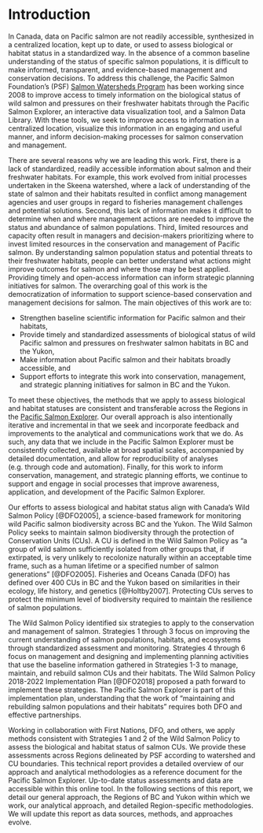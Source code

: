 # Introduction

In Canada, data on Pacific salmon are not readily accessible, synthesized in a centralized location, kept up to date, or used to assess biological or habitat status in a standardized way. In the absence of a common baseline understanding of the status of specific salmon populations, it is difficult to make informed, transparent, and evidence-based management and conservation decisions. To address this challenge, the Pacific Salmon Foundation’s (PSF) [Salmon Watersheds Program](https://www.salmonwatersheds.ca) has been working since 2008 to improve access to timely information on the biological status of wild salmon and pressures on their freshwater habitats through the Pacific Salmon Explorer, an interactive data visualization tool, and a Salmon Data Library. With these tools, we seek to improve access to information in a centralized location, visualize this information in an engaging and useful manner, and inform decision-making processes for salmon conservation and management.

There are several reasons why we are leading this work. First, there is a lack of standardized, readily accessible information about salmon and their freshwater habitats. For example, this work evolved from initial processes undertaken in the Skeena watershed, where a lack of understanding of the state of salmon and their habitats resulted in conflict among management agencies and user groups in regard to fisheries management challenges and potential solutions. Second, this lack of information makes it difficult to determine when and where management actions are needed to improve the status and abundance of salmon populations. Third, limited resources and capacity often result in managers and decision-makers prioritizing where to invest limited resources in the conservation and management of Pacific salmon. By understanding salmon population status and potential threats to their freshwater habitats, people can better understand what actions might improve outcomes for salmon and where those may be best applied. Providing timely and open-access information can inform strategic planning initiatives for salmon. 
The overarching goal of this work is the democratization of information to support science-based conservation and management decisions for salmon. The main objectives of this work are to: 

* Strengthen baseline scientific information for Pacific salmon and their habitats,
* Provide timely and standardized assessments of biological status of wild Pacific salmon and pressures on freshwater salmon habitats in BC and the Yukon,
* Make information about Pacific salmon and their habitats broadly accessible, and
* Support efforts to integrate this work into conservation, management, and strategic planning initiatives for salmon in BC and the Yukon. 

To meet these objectives, the methods that we apply to assess biological and habitat statuses are consistent and transferable across the Regions in the [Pacific Salmon Explorer](https://www.salmonexplorer.ca). Our overall approach is also intentionally iterative and incremental in that we seek and incorporate feedback and improvements to the analytical and communications work that we do. As such, any data that we include in the Pacific Salmon Explorer must be consistently collected, available at broad spatial scales, accompanied by detailed documentation, and allow for reproducibility of analyses (e.g. through code and automation). Finally, for this work to inform conservation, management, and strategic planning efforts, we continue to support and engage in social processes that improve awareness, application, and development of the Pacific Salmon Explorer.

Our efforts to assess biological and habitat status align with Canada’s Wild Salmon Policy [@DFO2005], a science-based framework for monitoring wild Pacific salmon biodiversity across BC and the Yukon. The Wild Salmon Policy seeks to maintain salmon biodiversity through the protection of Conservation Units (CUs). A CU is defined in the Wild Salmon Policy as "a group of wild salmon sufficiently isolated from other groups that, if extirpated, is very unlikely to recolonize naturally within an acceptable time frame, such as a human lifetime or a specified number of salmon generations" [@DFO2005]. Fisheries and Oceans Canada (DFO) has defined over 400 CUs in BC and the Yukon based on similarities in their ecology, life history, and genetics [@Holtby2007]. Protecting CUs serves to protect the minimum level of biodiversity required to maintain the resilience of salmon populations.

The Wild Salmon Policy identified six strategies to apply to the conservation and management of salmon. Strategies 1 through 3 focus on improving the current understanding of salmon populations, habitats, and ecosystems through standardized assessment and monitoring. Strategies 4 through 6 focus on management and designing and implementing planning activities that use the baseline information gathered in Strategies 1-3 to manage, maintain, and rebuild salmon CUs and their habitats. The Wild Salmon Policy 2018-2022 Implementation Plan [@DFO2018] proposed a path forward to implement these strategies. The Pacific Salmon Explorer is part of this implementation plan, understanding that the work of “maintaining and rebuilding salmon populations and their habitats” requires both DFO and effective partnerships. 
<!-- While steelhead were not formally included in the Wild Salmon Policy, the strategies within the policy, including monitoring biological and habitat status at a CU scale, are relevant and appropriate for steelhead, which share many similarities to Pacific salmon. -->

Working in collaboration with First Nations, DFO, and others, we apply methods consistent with Strategies 1 and 2 of the Wild Salmon Policy to assess the biological and habitat status of salmon CUs. We provide these assessments across Regions delineated by PSF according to watershed and CU boundaries. This technical report provides a detailed overview of our approach and analytical methodologies as a reference document for the Pacific Salmon Explorer. Up-to-date status assessments and data are accessible within this online tool. In the following sections of this report, we detail our general approach, the Regions of BC and Yukon within which we work, our analytical approach, and detailed Region-specific methodologies. We will update this report as data sources, methods, and approaches evolve.  
